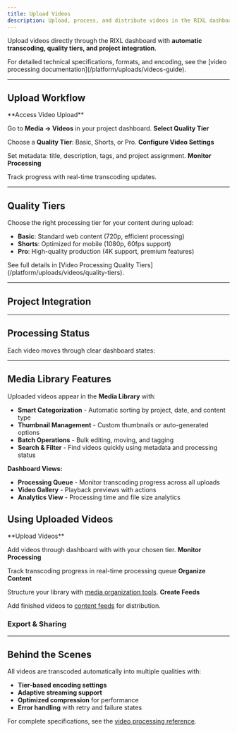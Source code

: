 ```yaml
---
title: Upload Videos
description: Upload, process, and distribute videos in the RIXL dashboard with automated transcoding and integration features.
---
```




Upload videos directly through the RIXL dashboard with **automatic transcoding, quality tiers, and project integration**.

<Callout type="info">
  For detailed technical specifications, formats, and encoding, see the [video processing documentation](/platform/uploads/videos-guide).
</Callout>

---

## Upload Workflow

<Steps>
<Step>
**Access Video Upload**

Go to **Media → Videos** in your project dashboard.
</Step>
<Step>
**Select Quality Tier**

Choose a **Quality Tier**: Basic, Shorts, or Pro.
</Step>
<Step>
**Configure Video Settings**

Set metadata: title, description, tags, and project assignment.
</Step>
<Step>
**Monitor Processing**

Track progress with real-time transcoding updates.
</Step>
</Steps>

---

## Quality Tiers

Choose the right processing tier for your content during upload:

- **Basic**: Standard web content (720p, efficient processing)
- **Shorts**: Optimized for mobile (1080p, 60fps support)  
- **Pro**: High-quality production (4K support, premium features)

<Callout type="info">
  See full details in [Video Processing Quality Tiers](/platform/uploads/videos/quality-tiers).
</Callout>

---

## Project Integration

<div className="grid gap-6 sm:grid-cols-2 lg:grid-cols-3 mt-6">
  <InfoCard 
    title="Project Assignment" 
    description="Organize videos by project automatically"
    icon="FolderPlus"
  />
  <InfoCard 
    title="Processing Queue" 
    description="Track transcoding progress in real-time"
    icon="Clock"
  />
  <InfoCard 
    title="Team Access" 
    description="Collaborate and share with teammates"
    icon="Users"
  />
</div>

---

## Processing Status

Each video moves through clear dashboard states:

<div className="grid gap-4 sm:grid-cols-2 lg:grid-cols-4 mt-6">
  <InfoCard
    title="Uploaded"
    description="Video queued for processing"
    icon="Upload"
  />
  <InfoCard
    title="Processing"
    description="Transcoding in progress"
    icon="Loader"
  />
  <InfoCard
    title="Ready"
    description="Available in all selected qualities"
    icon="CheckCircle"
  />
  <InfoCard
    title="Failed"
    description="Processing error occurred"
    icon="AlertTriangle"
  />
</div>

---

## Media Library Features

Uploaded videos appear in the **Media Library** with:

- **Smart Categorization** - Automatic sorting by project, date, and content type
- **Thumbnail Management** - Custom thumbnails or auto-generated options
- **Batch Operations** - Bulk editing, moving, and tagging
- **Search & Filter** - Find videos quickly using metadata and processing status

**Dashboard Views:**
- **Processing Queue** - Monitor transcoding progress across all uploads
- **Video Gallery** - Playback previews with actions
- **Analytics View** - Processing time and file size analytics


## Using Uploaded Videos

<Steps>
<Step>
**Upload Videos**

Add videos through dashboard with with your chosen tier.
</Step>
<Step>
**Monitor Processing**

Track transcoding progress in real-time processing queue
</Step>
<Step>
**Organize Content**

Structure your library with [media organization tools](/platform/dashboard/media/organize-media).
</Step>
<Step>
**Create Feeds**

Add finished videos to [content feeds](/platform/dashboard/feeds/overview) for distribution.
</Step>
</Steps>

### Export & Sharing 

<div className="grid gap-6 sm:grid-cols-2 lg:grid-cols-4 mt-6">
  <InfoCard 
    title="Streaming URLs" 
    description="Adaptive playback across devices"
    icon="Play"
  />
  <InfoCard 
    title="Embed Codes" 
    description="Player-ready HTML or Markdown snippets"
    icon="Code"
  />
  <InfoCard 
    title="API Access" 
    description="Programmatic upload and management"
    icon="Database"
  />
  <InfoCard 
    title="Download Links" 
    description="Access original or processed versions"
    icon="Download"
  />
</div>

---

## Behind the Scenes

All videos are transcoded automatically into multiple qualities with:

- **Tier-based encoding settings**  
- **Adaptive streaming support**  
- **Optimized compression** for performance  
- **Error handling** with retry and failure states  

For complete specifications, see the [video processing reference](/platform/uploads/videos-guide).